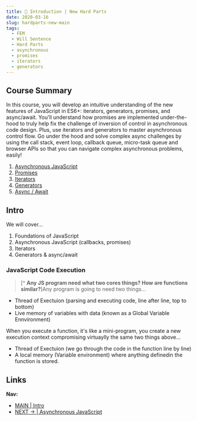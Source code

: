 ```yaml
---
title: 📃 Introduction | New Hard Parts 
date: 2020-03-16
slug: hardparts-new-main
tags: 
  - FEM
  - Will Sentence 
  - Hard Parts
  - asynchronous
  - promises
  - iterators
  - generators
---
```


## Course Summary
In this course, you will develop an intuitive understanding of the new features of JavaScript in ES6+: iterators, generators, promises, and async/await. You'll understand how promises are implemented under-the-hood to truly help fix the challenge of inversion of control in asynchronous code design. Plus, use iterators and generators to master asynchronous control flow. Go under the hood and solve complex async challenges by using the call stack, event loop, callback queue, micro-task queue and browser APIs so that you can navigate complex asynchronous problems, easily!

1. [Asynchronous JavaScript](/hardparts-new-asynchronous-javascript)
2. [Promises](/hardparts-new-promises)
3. [Iterators](/hardparts-new-iterators)
4. [Generators](/hardparts-new-generators)
5. [Async / Await](/hardparts-new-async-await)

## Intro 

We will cover... 
1. Foundations of JavaScript
2. Asynchronous JavaScript (callbacks, promises)
3. Iterators 
4. Generators & async/await 


### JavaScript Code Execution 
> [^ **Any JS program need what two cores things? How are functions similar?**]Any program is going to need two things... 

- Thread of Exectuion (parsing and executing code, line after line, top to bottom)
- Live memory of variables with data (known as a Global Variable Ennvironment)

When you execute a function, it's like a mini-program, you create a new execution context compromising virtuaylly the same two things above...

- Thread of Exectuion (we go through the code in the function line by line)
- A local memory (Variable environment) where anything definedin the function is stored.

## Links 
**Nav:**  
- [MAIN | Intro](/hardparts-OOJS-main) 
- [NEXT → | Asynchronous JavaScript](/hardparts-new-asynchronous-javascript)